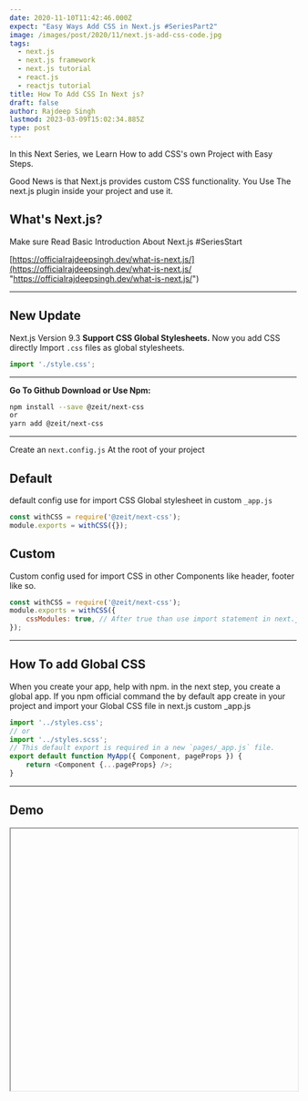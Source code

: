 ```yaml
---
date: 2020-11-10T11:42:46.000Z
expect: "Easy Ways Add CSS in Next.js #SeriesPart2"
image: /images/post/2020/11/next.js-add-css-code.jpg
tags:
  - next.js
  - next.js framework
  - next.js tutorial
  - react.js
  - reactjs tutorial
title: How To Add CSS In Next js?
draft: false
author: Rajdeep Singh
lastmod: 2023-03-09T15:02:34.885Z
type: post
---
```


In this Next Series, we Learn How to add CSS's own Project with Easy Steps.

Good News is that Next.js provides custom CSS functionality. You Use The next.js
plugin inside your project and use it.

## What's Next.js?

Make sure Read Basic Introduction About Next.js #SeriesStart

[https://officialrajdeepsingh.dev/what-is-next.js/](https://officialrajdeepsingh.dev/what-is-next.js/ "https://officialrajdeepsingh.dev/what-is-next.js/")

---

## New Update

Next.js Version 9.3 **Support CSS Global Stylesheets.** Now you add CSS directly Import `.css` files as global stylesheets.

```javascript
import './style.css';
```

---

**Go To Github Download or Use Npm:**

```bash
npm install --save @zeit/next-css
or
yarn add @zeit/next-css
```

---

Create an `next.config.js` At the root of your project

## Default

default config use for import CSS Global stylesheet in custom `_app.js`

```javascript
const withCSS = require('@zeit/next-css');
module.exports = withCSS({});
```

## Custom

Custom config used for import CSS in other Components like header, footer like
so.

```javascript
const withCSS = require('@zeit/next-css');
module.exports = withCSS({
	cssModules: true, // After true than use import statement in next.js
});
```

---

## How To add Global CSS

When you create your app, help with npm. in the next step, you create a global
app. If you npm official command the by default app create in your project and import your Global CSS file in next.js custom _app.js

```javascript
import '../styles.css';
// or
import '../styles.scss';
// This default export is required in a new `pages/_app.js` file.
export default function MyApp({ Component, pageProps }) {
	return <Component {...pageProps} />;
}
```

---

## Demo

<Iframe class='codeSandBoxIframe' url="https://codesandbox.io/embed/add-css-innextjs-8pdds?autoresize=1&fontsize=14&hidenavigation=1&theme=dark&view=preview" width="100%" height="460px" display="block" position="relative"/>

---

## Reference

[https://nextjs.org/docs/basic-features/built-in-css-support](https://nextjs.org/docs/basic-features/built-in-css-support)

[https://nextjs.org/blog/next-9-2](https://nextjs.org/blog/next-9-2)

[https://nextjs.org/blog/next-10](https://nextjs.org/blog/next-10)

---
